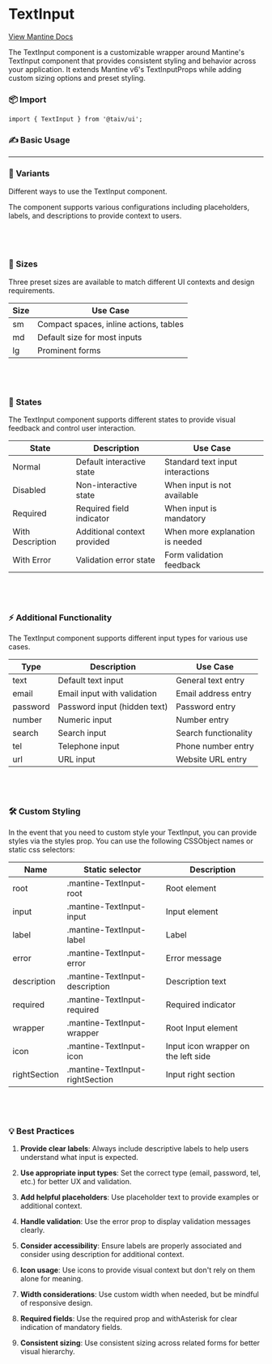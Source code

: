 
<Meta of={TextInputStories} />

# TextInput

[View Mantine Docs](https://v6.mantine.dev/core/text-input/)

The TextInput component is a customizable wrapper around Mantine's TextInput component that provides consistent styling and behavior across your application. It extends Mantine v6's TextInputProps while adding custom sizing options and preset styling.

### 📦 Import

```tsx
import { TextInput } from '@taiv/ui';
```

### ✍️ Basic Usage

<Canvas of={TextInputStories.Default} height={900} />
<Controls of={TextInputStories.Default} />

---

### 📐 Variants

Different ways to use the TextInput component.

<Story of={TextInputStories.Variants} />

The component supports various configurations including placeholders, labels, and descriptions to provide context to users.

## <br />

### 📏 Sizes

Three preset sizes are available to match different UI contexts and design requirements.

<Story of={TextInputStories.Sizes} />

<table>
  <thead>
    <tr>
      <th>Size</th>
      <th>Use Case</th>
    </tr>
  </thead>
  <tbody>
    <tr>
      <td>sm</td>
      <td>Compact spaces, inline actions, tables</td>
    </tr>
    <tr>
      <td>md</td>
      <td>Default size for most inputs</td>
    </tr>
    <tr>
      <td>lg</td>
      <td>Prominent forms</td>
    </tr>
  </tbody>
</table>

## <br />

### 🔄 States

The TextInput component supports different states to provide visual feedback and control user interaction.

<Story of={TextInputStories.States} />

<table>
  <thead>
    <tr>
      <th>State</th>
      <th>Description</th>
      <th>Use Case</th>
    </tr>
  </thead>
  <tbody>
    <tr>
      <td>Normal</td>
      <td>Default interactive state</td>
      <td>Standard text input interactions</td>
    </tr>
    <tr>
      <td>Disabled</td>
      <td>Non-interactive state</td>
      <td>When input is not available</td>
    </tr>
    <tr>
      <td>Required</td>
      <td>Required field indicator</td>
      <td>When input is mandatory</td>
    </tr>
    <tr>
      <td>With Description</td>
      <td>Additional context provided</td>
      <td>When more explanation is needed</td>
    </tr>
    <tr>
      <td>With Error</td>
      <td>Validation error state</td>
      <td>Form validation feedback</td>
    </tr>
  </tbody>
</table>

## <br />

### ⚡ Additional Functionality

The TextInput component supports different input types for various use cases.

<Story of={TextInputStories.AdditionalFunctionality} />

<table>
  <thead>
    <tr>
      <th>Type</th>
      <th>Description</th>
      <th>Use Case</th>
    </tr>
  </thead>
  <tbody>
    <tr>
      <td>text</td>
      <td>Default text input</td>
      <td>General text entry</td>
    </tr>
    <tr>
      <td>email</td>
      <td>Email input with validation</td>
      <td>Email address entry</td>
    </tr>
    <tr>
      <td>password</td>
      <td>Password input (hidden text)</td>
      <td>Password entry</td>
    </tr>
    <tr>
      <td>number</td>
      <td>Numeric input</td>
      <td>Number entry</td>
    </tr>
    <tr>
      <td>search</td>
      <td>Search input</td>
      <td>Search functionality</td>
    </tr>
    <tr>
      <td>tel</td>
      <td>Telephone input</td>
      <td>Phone number entry</td>
    </tr>
    <tr>
      <td>url</td>
      <td>URL input</td>
      <td>Website URL entry</td>
    </tr>
  </tbody>
</table>

## <br />

### 🛠️ Custom Styling

In the event that you need to custom style your TextInput, you can provide styles via the styles prop. You can use the following CSSObject names or static css selectors:

<Story of={TextInputStories.CustomStyling} />

<table>
  <thead>
    <tr>
      <th>Name</th>
      <th>Static selector</th>
      <th>Description</th>
    </tr>
  </thead>
  <tbody>
    <tr>
      <td>root</td>
      <td>.mantine-TextInput-root</td>
      <td>Root element</td>
    </tr>
    <tr>
      <td>input</td>
      <td>.mantine-TextInput-input</td>
      <td>Input element</td>
    </tr>
    <tr>
      <td>label</td>
      <td>.mantine-TextInput-label</td>
      <td>Label</td>
    </tr>
    <tr>
      <td>error</td>
      <td>.mantine-TextInput-error</td>
      <td>Error message</td>
    </tr>
    <tr>
      <td>description</td>
      <td>.mantine-TextInput-description</td>
      <td>Description text</td>
    </tr>
    <tr>
      <td>required</td>
      <td>.mantine-TextInput-required</td>
      <td>Required indicator</td>
    </tr>
    <tr>
      <td>wrapper</td>
      <td>.mantine-TextInput-wrapper</td>
      <td>Root Input element</td>
    </tr>
    <tr>
      <td>icon</td>
      <td>.mantine-TextInput-icon</td>
      <td>Input icon wrapper on the left side</td>
    </tr>
    <tr>
      <td>rightSection</td>
      <td>.mantine-TextInput-rightSection</td>
      <td>Input right section</td>
    </tr>
  </tbody>
</table>

## <br />

### 💡 Best Practices

1. **Provide clear labels**: Always include descriptive labels to help users understand what input is expected.

2. **Use appropriate input types**: Set the correct type (email, password, tel, etc.) for better UX and validation.

3. **Add helpful placeholders**: Use placeholder text to provide examples or additional context.

4. **Handle validation**: Use the error prop to display validation messages clearly.

5. **Consider accessibility**: Ensure labels are properly associated and consider using description for additional context.

6. **Icon usage**: Use icons to provide visual context but don't rely on them alone for meaning.

7. **Width considerations**: Use custom width when needed, but be mindful of responsive design.

8. **Required fields**: Use the required prop and withAsterisk for clear indication of mandatory fields.

9. **Consistent sizing**: Use consistent sizing across related forms for better visual hierarchy.
